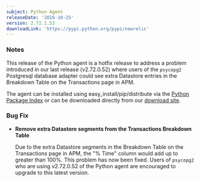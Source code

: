 ```yaml
---
subject: Python Agent
releaseDate: '2016-10-25'
version: 2.72.1.53
downloadLink: 'https://pypi.python.org/pypi/newrelic'
---
```


### Notes

This release of the Python agent is a hotfix release to address a problem introduced in our last release (v2.72.0.52) where users of the `psycopg2` Postgresql database adapter could see extra Datastore entries in the Breakdown Table on the Transactions page in APM.

The agent can be installed using easy_install/pip/distribute via the [Python Package Index](https://pypi.python.org/pypi/newrelic) or can be downloaded directly from our [download site](http://download.newrelic.com/python_agent/release/).

### Bug Fix

* **Remove extra Datastore segments from the Transactions Breakdown Table**

  Due to the extra Datastore segments in the Breakdown Table on the Transactions page in APM, the "% Time" column would add up to greater than 100%. This problem has now been fixed. Users of `psycopg2` who are using v2.72.0.52 of the Python agent are encouraged to upgrade to this latest version.
